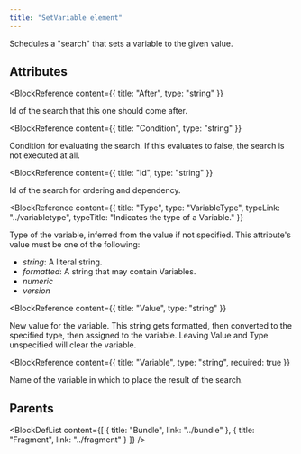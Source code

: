 ```yaml
---
title: "SetVariable element"
---
```



Schedules a "search" that sets a variable to the given value.


## Attributes

<BlockWrapper>

  <BlockReference
    content={{
      title: "After",
      type: "string"
    }}
  >
  Id of the search that this one should come after.
  </BlockReference>

  <BlockReference
    content={{
      title: "Condition",
      type: "string"
    }}
  >
  Condition for evaluating the search. If this evaluates to false, the search is not executed at all.
  </BlockReference>

  <BlockReference
    content={{
      title: "Id",
      type: "string"
    }}
  >
  Id of the search for ordering and dependency.
  </BlockReference>

  <BlockReference
    content={{
      title: "Type",
      type: "VariableType",
      typeLink: "../variabletype",
      typeTitle: "Indicates the type of a Variable."
    }}
  >
  Type of the variable, inferred from the value if not specified. This attribute's value must be one of the following:
  - *string*: A literal string.
  - *formatted*: A string that may contain Variables.
  - *numeric*
  - *version*
  </BlockReference>

  <BlockReference
    content={{
      title: "Value",
      type: "string"
    }}
  >
  New value for the variable. This string gets formatted, then converted to the specified type, then assigned to the variable.
   Leaving Value and Type unspecified will clear the variable.
  </BlockReference>

  <BlockReference
    content={{
      title: "Variable",
      type: "string",
      required: true
    }}
  >
  Name of the variable in which to place the result of the search.
  </BlockReference>

</BlockWrapper>


## Parents

<BlockDefList content={[
    {
      title: "Bundle",
      link: "../bundle"
    },
    {
      title: "Fragment",
      link: "../fragment"
    }
  ]}
/>